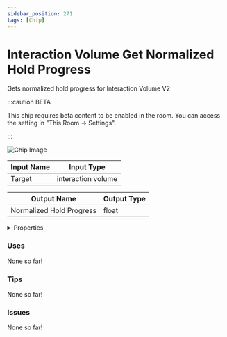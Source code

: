 ```yaml
---
sidebar_position: 271
tags: [Chip]
---
```


# Interaction Volume Get Normalized Hold Progress

Gets normalized hold progress for Interaction Volume V2

:::caution BETA

This chip requires beta content to be enabled in the room. You can access the setting in "This Room -> Settings".

:::

![Chip Image](/svg/4cdfcf23-e5dc-4b81-a500-189dba609d0f.svg)

| Input Name | Input Type |
|-----------|-----------|
| Target | interaction volume |

| Output Name | Output Type |
|-----------|-----------|
| Normalized Hold Progress | float |


<details>
  <summary>Properties</summary>
  <div>
    <div>
    <table>
      <thead>
        <tr>
          <th>Is beta required?</th>
          <th>✅</th>
        </tr>
        <tr>
          <th>Is this chip a trolling risk?</th>
          <th>❌</th>
        </tr>
        <tr>
          <th>Chip UUPD</th>
          <th>._uuid</th>
        </tr>
      </thead>
    </table>
    </div>
  </div>
</details>

### Uses

None so far!

### Tips

None so far!

### Issues

None so far!